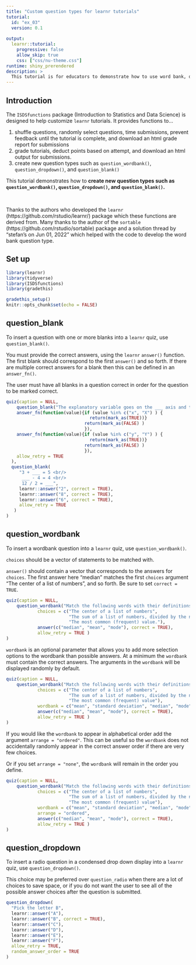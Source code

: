 ```yaml
---
title: "Custom question types for learnr tutorials"
tutorial:
  id: "ex_03"
  version: 0.1
  
output:
  learnr::tutorial:
    progressive: false
    allow_skip: true
    css: ["css/nu-theme.css"]
runtime: shiny_prerendered
description: >
  This tutorial is for educators to demonstrate how to use word bank, drop down, and fill in the blank questions in learnr tutorials.
---
```



## Introduction

The `ISDSfunctions` package (Introduction to Statistics and Data Science) is designed to help customize `learnr` tutorials. It provides functions to... 

1. shuffle questions, randomly select questions, time submissions, prevent feedback until the tutorial is complete, and download an html grade report for submissions
1. grade tutorials, deduct points based on attempt, and download an html output for submissions.
1. create new question types such as `question_wordbank()`, `question_dropdown()`, and `question_blank()`

This tutorial demonstrates how to **create new question types such as `question_wordbank()`, `question_dropdown()`, and `question_blank()`.**


<br>

Thanks to the authors who developed the `learnr` (https://github.com/rstudio/learnr/)  package which these functions are derived from. Many thanks to the author of the `sortable` (https://github.com/rstudio/sortable) package and a solution thread by "stefan's on Jun 01, 2022" which helped with the code to develop the word bank question type.

## Set up

```r
library(learnr)
library(tidyverse)
library(ISDSfunctions)
library(gradethis)

gradethis_setup()
knitr::opts_chunk$set(echo = FALSE)

```


## question_blank

To insert a question with one or more blanks into a `learnr` quiz, use `question_blank()`.

You must provide the correct answers, using the `learnr` `answer()` function. The first blank should correspond to the first `answer()` and so forth. If there are multiple correct answers for a blank then this can be defined in an `answer_fn()`.

The user must have all blanks in a question correct in order for the question to be marked correct.

```r
quiz(caption = NULL,
    question_blank("The explanatory variable goes on the ___ axis and the response variable goes on the ___ axis",
    answer_fn(function(value){if (value %in% c("x", "X") ) {
                                return(mark_as(TRUE))}
                              return(mark_as(FALSE) )
                              }),
    answer_fn(function(value){if (value %in% c("y", "Y") ) {
                                return(mark_as(TRUE))}
                              return(mark_as(FALSE) )
                              }),
    allow_retry = TRUE
  ),
  question_blank(
     "3 + ___ = 5 <br/>
      ___ - 4 = 4 <br/>
      12 / 2 = ___",
     learnr::answer("2", correct = TRUE),
     learnr::answer("8", correct = TRUE),
     learnr::answer("6", correct = TRUE),
     allow_retry = TRUE
   )
)

```


## question_wordbank

To insert a wordbank question into a `learnr` quiz, use `question_wordbank()`.

`choices` should be a vector of statements to be matched with.

`answer()` should contain a vector that corresponds to the answers for `choices`. The first answer here "median" matches the first `choices` argument "The center of a list of numbers", and so forth. Be sure to set `correct = TRUE`.

```r
quiz(caption = NULL,
    question_wordbank("Match the following words with their definitions.",
            choices = c("The center of a list of numbers", 
                        "The sum of a list of numbers, divided by the number of elements in the list.",  
                        "The most common (frequent) value."),
            answer(c("median", "mean", "mode"), correct = TRUE),
            allow_retry = TRUE )
)
```


`wordbank` is an optional parameter that allows you to add more selection options to the wordbank than possible answers. At a minimum the `wordbank` must contain the correct answers. The arguments in the `wordbank` will be displayed randomly by default.

```r
quiz(caption = NULL,
    question_wordbank("Match the following words with their definitions.",
            choices = c("The center of a list of numbers", 
                        "The sum of a list of numbers, divided by the number of elements in the list",  
                        "The most common (frequent) value"),
            wordbank = c("mean", "standard deviation", "median", "mode", "IQR", "range"),
            answer(c("median", "mean", "mode"), correct = TRUE), 
            allow_retry = TRUE )
)
```

If you would like the `wordbank` to appear in alphabetical order add the argument `arrange = "ordered"`. This can be useful so the `wordbank` does not accidentally randomly appear in the correct answer order if there are very few choices.

Or if you set `arrange = "none"`, the `wordbank` will remain in the order you define.

```r
quiz(caption = NULL,
    question_wordbank("Match the following words with their definitions.",
            choices = c("The center of a list of numbers",
                        "The sum of a list of numbers, divided by the number of elements in the list", 
                        "The most common (frequent) value"),
            wordbank = c("mean", "standard deviation", "median", "mode", "IQR", "range"),
            arrange = "ordered",
            answer(c("median", "mean", "mode"), correct = TRUE), 
            allow_retry = TRUE )
)
```


## question_dropdown

To insert a radio question in a condensed drop down display into a `learnr` quiz, use `question_dropdown()`.

This choice may be preferred over `question_radio` when there are a lot of choices to save space, or if you do not want the user to see all of the possible answer choices after the question is submitted.

```r
question_dropdown(
  "Pick the letter B",
  learnr::answer("A"),
  learnr::answer("B", correct = TRUE),
  learnr::answer("C"),
  learnr::answer("D"),
  learnr::answer("E"),
  learnr::answer("F"),
  allow_retry = TRUE,
  random_answer_order = TRUE
)
```

